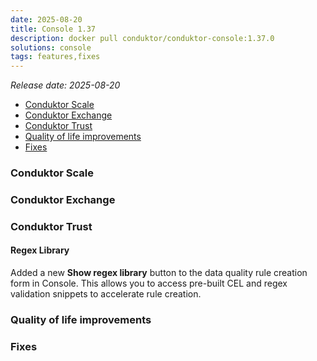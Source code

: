 ```yaml
---
date: 2025-08-20
title: Console 1.37
description: docker pull conduktor/conduktor-console:1.37.0
solutions: console
tags: features,fixes
---
```


_Release date: 2025-08-20_

- [Conduktor Scale](#conduktor-scale)
- [Conduktor Exchange](#conduktor-exchange)
- [Conduktor Trust](#conduktor-trust)
- [Quality of life improvements](#quality-of-life-improvements)
- [Fixes](#fixes)

### Conduktor Scale

### Conduktor Exchange

### Conduktor Trust

#### Regex Library
Added a new **Show regex library** button to the data quality rule creation form in Console. This allows you to access pre-built CEL and regex validation snippets to accelerate rule creation.

### Quality of life improvements

### Fixes